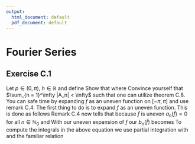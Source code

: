 ```yaml
---
output:
  html_document: default
  pdf_document: default
---
```

# Fourier Series

## Exercise C.1

Let $p \in (0, \pi), \ h \in \mathbb{R}$ and define
\begin{align*}
  f(x) = 
  \begin{cases}
    \dfrac{hx}{p}, &x\in[0,p], \\[2ex]
    \dfrac{h(\pi - x)}{\pi - p}, &x\in(p, \pi].
  \end{cases}
\end{align*}
Show that
\begin{align*}
  f(x) = \sum_{n = 1}^\infty A_n \sin(nx), \quad x\in[o, \pi],
\end{align*}
where
\begin{align*}
  A_n := \frac{2h}{n^2} \frac{\sin(np)}{p(\pi - p)}, \quad n \in \mathbb{N}.
\end{align*}
Convince yourself that $\sum_{n = 1}^\infty |A_n| < \infty$ such that one can utilize theorem C.8.
\newline
\texit{Hint:} You can safe time by expanding $f$ as an uneven function on $[-\pi, \pi]$ and use remark C.4.
\newline
\textbf{Solution:}
\newline
The first thing to do is to expand $f$ as an uneven function.
This is done as follows
\begin{align*}
  \tilde{f}(x) =
  \begin{cases}
    f(x), &x\in[0, \pi] \\[2ex]
    -f(-x), &x\in[-\pi, 0).
  \end{cases}
\end{align*}
Remark C.4 now tells that because $\tilde{f}$ is uneven $a_n(\tilde{f}) = 0$ for all $n\in\mathbb{N}_0$ and
\begin{align*}
  b_n(\tilde{f}) = \frac{2}{l} \int_0^l \sin(n \pi x/l)\tilde{f}(x)\text{d}x, \quad n \in \mathbb{N}.
\end{align*}
With our uneven expansion of $f$ our $b_n(\tilde{f})$ becomes
\begin{align*}
  b_n(\tilde{f}) &= \frac{2}{\pi} \int_0^\pi \sin(n\pi x/\pi) \tilde{f}(x) \ \text{d}x \\
  &= \frac{2}{\pi} \left( \int_0^p \sin(nx)\frac{hx}{p} \ \text{d}x + \int_p^\pi \sin(nx)\frac{h(\pi - x)}{\pi - p} \ \text{d}x \right) \\
  &= \frac{2}{\pi} \left( \frac{h}{p} \int_0^p \sin(nx) x \ \text{d}x + \frac{h}{\pi - p} \int_p^\pi \sin(nx)(\pi - x) \ \text{d}x \right) \\
  &= \frac{2}{\pi} \left( \frac{h}{p} \int_0^p \sin(nx) x \ \text{d}x + \frac{h\pi}{\pi - p} \int_p^\pi \sin(nx) \ \text{d}x - \frac{h}{\pi - p} \int_p^\pi \sin(nx)x \ \text{d}x \right).
\end{align*}
To compute the integrals in the above equation we use partial integration with
\begin{align*}
  f(x) &= x, \qquad &&f'(x) = 1 \\
  g(x) &= sin(nx), \qquad &&G(x) = -\frac{\cos(nx)}{n},
\end{align*}
and the familiar relation
\begin{align*}
  \int_a^b f(x)g(x) = \left[ f(x)g(x) \right]_a^b + \int_a^b f'(x)G(x) \ \text{d}x.
\end{align*}
